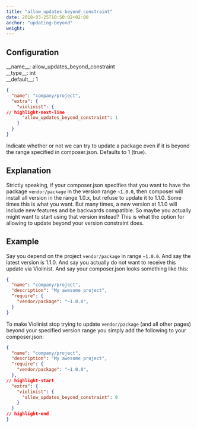 ```yaml
---
title: "allow_updates_beyond_constraint"
date: 2018-03-25T10:50:02+02:00
anchor: "updating-beyond"
weight: 
---
```


## Configuration

<div className="config-wrapper"><div className="config">__name__: allow_updates_beyond_constraint</div>
<div className="config">__type__: int</div>
<div className="config">__default__: 1</div></div>

```json showLineNumbers
{
  "name": "company/project",
  "extra": {
    "violinist": {
// highlight-next-line
      "allow_updates_beyond_constraint": 1
    }
  }
}
```

Indicate whether or not we can try to update a package even if it is beyond the range specified in composer.json. Defaults to 1 (true).

## Explanation

Strictly speaking, if your composer.json specifies that you want to have the package `vendor/package` in the version range `~1.0.0`, then composer will install all version in the range 1.0.x, but refuse to update it to 1.1.0. Some times this is what you want. But many times, a new version at 1.1.0 will include new features and be backwards compatible. So maybe you actually might want to start using that version instead? This is what the option for allowing to update beyond your version constraint does.

## Example

Say you depend on the project `vendor/package` in range `~1.0.0`. And say the latest version is 1.1.0. And say you actually do not want to receive this update via Violinist. And say your composer.json looks something like this:

```json showLineNumbers
{
  "name": "company/project",
  "description": "My awesome project",
  "require": {
    "vendor/package": "~1.0.0",
  }
}
```


To make Violinist stop trying to update `vendor/package` (and all other pages) beyond your specified version range you simply add the following to your composer.json:


```json showLineNumbers
{
  "name": "company/project",
  "description": "My awesome project",
  "require": {
    "vendor/package": "~1.0.0",
  },
// highlight-start
  "extra": {
    "violinist": {
      "allow_updates_beyond_constraint": 0
    }
  }
// highlight-end
}
```
